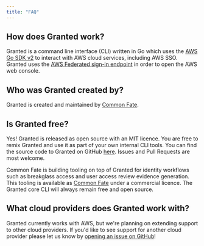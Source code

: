 ```yaml
---
title: "FAQ"
---
```


## How does Granted work?

Granted is a command line interface (CLI) written in Go which uses the [AWS Go SDK v2](https://github.com/aws/aws-sdk-go-v2) to interact with AWS cloud services, including AWS SSO. Granted uses the [AWS Federated sign-in endpoint](https://docs.aws.amazon.com/IAM/latest/UserGuide/id_roles_providers_enable-console-custom-url.html) in order to open the AWS web console.

## Who was Granted created by?

Granted is created and maintained by [Common Fate](https://commonfate.io/).

## Is Granted free?

Yes! Granted is released as open source with an MIT licence. You are free to remix Granted and use it as part of your own internal CLI tools. You can find the source code to Granted on GitHub [here](https://github.com/common-fate/granted). Issues and Pull Requests are most welcome.

Common Fate is building tooling on top of Granted for identity workflows such as breakglass access and user access review evidence generation. This tooling is available as [Common Fate](https://commonfate.io) under a commercial licence. The Granted core CLI will always remain free and open source.

## What cloud providers does Granted work with?

Granted currently works with AWS, but we're planning on extending support to other cloud providers. If you'd like to see support for another cloud provider please let us know by [opening an issue on GitHub](https://github.com/common-fate/granted/issues)!
